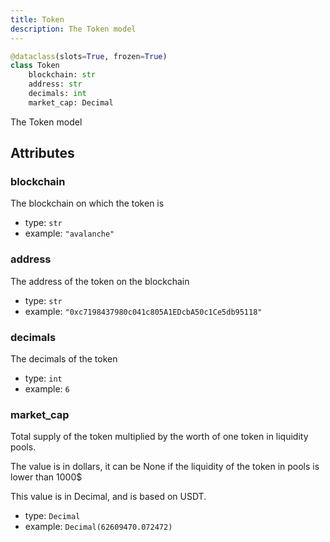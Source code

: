 ```yaml
---
title: Token
description: The Token model
---
```



```py
@dataclass(slots=True, frozen=True)
class Token
    blockchain: str
    address: str
    decimals: int
    market_cap: Decimal
```

The Token model
## Attributes

### blockchain

The blockchain on which the token is
- type: `str`
- example: ` "avalanche"
    `

### address

The address of the token on the blockchain
- type: `str`
- example: ` "0xc7198437980c041c805A1EDcbA50c1Ce5db95118"
    `

### decimals

The decimals of the token
- type: `int`
- example: ` 6
    `

### market_cap

Total supply of the token multiplied by the worth of one token in liquidity pools.

The value is in dollars, it can be None if the liquidity of the token in pools is lower than 1000$

This value is in Decimal, and is based on USDT.
- type: `Decimal`
- example: ` Decimal(62609470.072472)
    `

